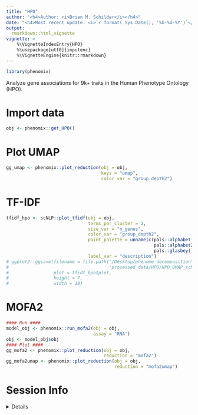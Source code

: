 ```yaml
---
title: "HPO"
author: "<h4>Author: <i>Brian M. Schilder</i></h4>" 
date: "<h4>Most recent update: <i>`r format( Sys.Date(), '%b-%d-%Y')`</i></h4>"
output:
  rmarkdown::html_vignette
vignette: >
    %\VignetteIndexEntry{HPO} 
    %\usepackage[utf8]{inputenc}
    %\VignetteEngine{knitr::rmarkdown}
---
```


```r
library(phenomix)
```

Analyze gene associations for 9k+ traits in the Human Phenotype Ontology (HPO). 

# Import data

```r
obj <- phenomix::get_HPO() 
```

# Plot UMAP

```r
gg_umap <- phenomix::plot_reduction(obj = obj, 
                                    keys = "umap", 
                                    color_var = "group_depth2")
```


# TF-IDF

```r
tfidf_hpo <- scNLP::plot_tfidf(obj = obj, 
                               terms_per_cluster = 2,
                               size_var = "n_genes",
                               color_var = "group_depth2",
                               point_palette = unname(c(pals::alphabet(),
                                                        pals::alphabet2(),
                                                        pals::glasbey())),
                               label_var = "description")
# ggplot2::ggsave(filename = file.path("/Desktop/phenome_decomposition",
#                                      "processed_data/HPO/HPO_UMAP_scNLP.png"),
#                 plot = tfidf_hpo$plot,
#                 height = 7,
#                 width = 10) 
```


# MOFA2

```r
#### Run ####
model_obj <- phenomix::run_mofa2(obj = obj, 
                                 assay = "RNA")
obj <- model_obj$obj
#### Plot ####
gg_mofa2 <- phenomix::plot_reduction(obj = obj, 
                                     reduction = "mofa2")
gg_mofa2umap <- phenomix::plot_reduction(obj = obj, 
                                         reduction = "mofa2umap")
```


# Session Info 

<details> 

```r
utils::sessionInfo()
```

</details>  
